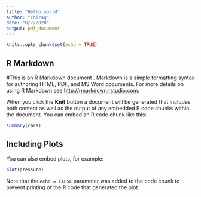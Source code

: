```yaml
---
title: "Hello_world"
author: "Chirag"
date: "8/7/2020"
output: pdf_document
---
```


```r
knitr::opts_chunk$set(echo = TRUE)
```

## R Markdown

#This is an R Markdown document
. Markdown is a simple formatting syntax for authoring HTML, PDF, and MS Word documents. For more details on using R Markdown see <http://rmarkdown.rstudio.com>.

When you click the **Knit** button a document will be generated that includes both content as well as the output of any embedded R code chunks within the document. You can embed an R code chunk like this:

```r
summary(cars)
```

## Including Plots

You can also embed plots, for example:

```r
plot(pressure)
```

Note that the `echo = FALSE` parameter was added to the code chunk to prevent printing of the R code that generated the plot.
